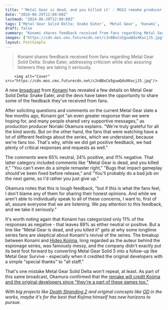 ```yaml
---
title: "'Metal Gear is dead, and you killed it' - MGS3 remake producer shares the 'honest opinions' fans have sent Konami about the revival"
date: "2024-06-29T12:00:00Z"
lastmod: "2024-06-29T12:00:00Z"
tags: ['Metal Gear Solid Delta: Snake Eater', 'Metal Gear', 'Konami', 'Noriaki Okamura', 'Metal Gear Solid 5', 'Metal Gear Survive', 'Hideo Kojima', 'Metal Gear Solid 3', 'Death Stranding 2', 'OD']
draft: false
summary: "Konami shares feedback received from fans regarding Metal Gear Solid Delta: Snake Eater, addressing criticism while also assuring listeners they are taking it seriously."
images: ["https://cdn.mos.cms.futurecdn.net/cJn8BxCo5guwQdxXKucjJ5.jpg"]
layout: PostSimple
---
```

> Konami shares feedback received from fans regarding Metal Gear Solid Delta: Snake Eater, addressing criticism while also assuring listeners they are taking it seriously.


        <img alt="Cover" src="https://cdn.mos.cms.futurecdn.net/cJn8BxCo5guwQdxXKucjJ5.jpg"/>
        
A new [broadcast](https://www.youtube.com/watch?v=mXoV47YGV70) from [Konami](https://www.gamesradar.com/tag/konami/) has revealed a few details on Metal Gear Solid Delta: Snake Eater, and the devs have taken the opportunity to share some of the feedback they've received from fans.

After soliciting questions and comments on the current Metal Gear slate a few months ago, Konami got "an even greater response than we were hoping for, and many people shared very supportive messages," as production producer Noriaki Okamura explains. "We're truly grateful for all the kind words. But on the other hand, the fans that were watching have a lot of different feelings about the series, which we understand, because we're fans too. That's why, while we did get positive feedback, we had plenty of critical responses and requests as well."

The comments were 65% neutral, 24% positive, and 11% negative. That latter category included comments like "Metal Gear is dead, and you killed it," "You can't even do a simple remaster right," "Bugs that impact gameplay should've been fixed before release," and "You'll probably do a bad job on the next game, so I'd rather you just give up."

Okamura notes that this is tough feedback, "but if this is what the fans feel, I don't blame any of them for sharing their honest opinions. And while we aren't able to individually speak to all of these concerns, I want to, first of all, assure everyone that we are listening. We pay attention to this feedback, and we take it seriously."

It's worth noting again that Konami has categorized only 11% of the responses as negative - that leaves 89% as either neutral or positive. But a line like "Metal Gear is dead, and you killed it" gets at why some longtime series fans are skeptical about Konami's revival of the series. The breakup between Konami and [Hideo Kojima](https://www.gamesradar.com/tag/hideo-kojima/), long regarded as the auteur behind the espionage series, was famously messy, and the company didn't exactly put its best foot forward by converting Metal Gear Solid 5 into a follow-up like Metal Gear Survive - especially when it credited the original developers with a simple "special thanks" to "all staff."

That's one mistake Metal Gear Solid Delta won't repeat, at least. As part of this same broadcast, Okamura confirmed that the [remake will credit Kojima and the original developers since "they're a part of these games too."](https://www.gamesradar.com/games/metal-gear/metal-gear-solid-3-remake-will-credit-hideo-kojima-and-the-original-developers-since-theyre-a-part-of-these-games-too-and-one-current-dev-says-hed-like-nothing-better-than-to-have-the-og-director-back/)

*With big projects like *[<em>Death Stranding 2</em>](https://www.gamesradar.com/death-stranding-2-guide/)* and original concepts like *[<em>OD</em>](https://www.gamesradar.com/od-overdose-hideo-kojima-xbox-guide/)* in the works, maybe it's for the best that Kojima himself has new horizons to pursue.* 
        